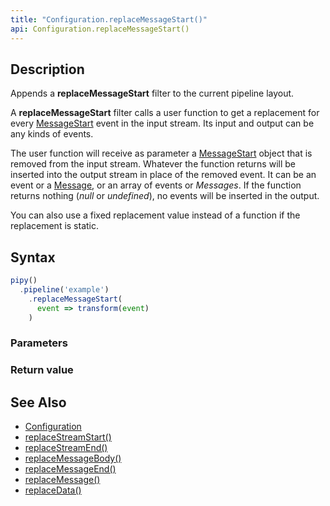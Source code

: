 ```yaml
---
title: "Configuration.replaceMessageStart()"
api: Configuration.replaceMessageStart()
---
```


## Description

Appends a **replaceMessageStart** filter to the current pipeline layout.

A **replaceMessageStart** filter calls a user function to get a replacement for every [MessageStart](/reference/api/MessageStart) event in the input stream. Its input and output can be any kinds of events.

<FilterDiagram
  name="replaceMessageStart"
  input="Event"
  output="Event"
/>

The user function will receive as parameter a [MessageStart](/reference/api/MessageStart) object that is removed from the input stream. Whatever the function returns will be inserted into the output stream in place of the removed event. It can be an event or a [Message](/reference/api/Message), or an array of events or _Messages_. If the function returns nothing (_null_ or _undefined_), no events will be inserted in the output.

You can also use a fixed replacement value instead of a function if the replacement is static.

## Syntax

``` js
pipy()
  .pipeline('example')
    .replaceMessageStart(
      event => transform(event)
    )
```

### Parameters

<Parameters/>

### Return value

<ReturnValue/>

## See Also

* [Configuration](/reference/api/Configuration)
* [replaceStreamStart()](/reference/api/Configuration/replaceStreamStart)
* [replaceStreamEnd()](/reference/api/Configuration/replaceStreamEnd)
* [replaceMessageBody()](/reference/api/Configuration/replaceMessageBody)
* [replaceMessageEnd()](/reference/api/Configuration/replaceMessageEnd)
* [replaceMessage()](/reference/api/Configuration/replaceMessage)
* [replaceData()](/reference/api/Configuration/replaceData)
